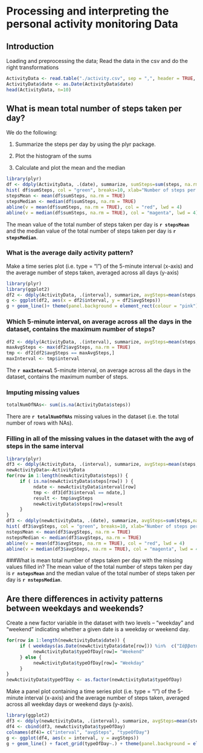 Processing and interpreting the personal activity monitoring Data
=================================================================

## Introduction

Loading and preprocessing the data; Read the data in the csv and do the right transformations
```r
ActivityData <- read.table("./activity.csv", sep = ",", header = TRUE, na.strings=NA)
ActivityData$date <- as.Date(ActivityData$date)
head(ActivityData, n=10)
```

## What is mean total number of steps taken per day?

We do the following:

1. Summarize the steps per day by using the plyr package. 

2. Plot the histogram of the sums 

3. Calculate and plot the mean and the median
```r
library(plyr)
df <- ddply(ActivityData, .(date), summarize, sumSteps=sum(steps, na.rm = TRUE))
hist( df$sumSteps, col = "green", breaks=10, xlab="Number of steps per day", main="Histogram of the total number of steps taken each day" )
stepsMean <- mean(df$sumSteps, na.rm = TRUE)
stepsMedian <- median(df$sumSteps, na.rm = TRUE)
abline(v = mean(df$sumSteps, na.rm = TRUE), col = "red", lwd = 4)
abline(v = median(df$sumSteps, na.rm = TRUE), col = "magenta", lwd = 4)
```

The mean value of the total number of steps taken per day is **`r stepsMean`** and the median value of the total number of steps taken per day is **`r stepsMedian`**.

### What is the average daily activity pattern?
Make a time series plot (i.e. type = "l") of the 5-minute interval (x-axis) and the average number of steps taken, averaged across all days (y-axis)

```r
library(plyr)
library(ggplot2)
df2 <- ddply(ActivityData, .(interval), summarize, avgSteps=mean(steps,na.rm = TRUE))
g <- ggplot(df2, aes(x = df2$interval, y = df2$avgSteps))
g + geom_line()+ theme(panel.background = element_rect(colour = "pink"))+ labs(x = "Interval")+ labs(y = "Average Steps per interval")+ labs(title = "Time series plot of the 5-minute interval and the avg num of steps")
```

### Which 5-minute interval, on average across all the days in the dataset, contains the maximum number of steps?
```r
df2 <- ddply(ActivityData, .(interval), summarize, avgSteps=mean(steps,na.rm = TRUE))
maxAvgSteps <- max(df2$avgSteps, na.rm = TRUE)
tmp <- df2[df2$avgSteps == maxAvgSteps,]
maxInterval <- tmp$interval
```
The **`r maxInterval`** 5-minute interval, on average across all the days in the dataset, contains the maximum number of steps.

### Imputing missing values
```r
totalNumOfNAs<- sum(is.na(ActivityData$steps))
```
There are **`r totalNumOfNAs`** missing values in the dataset (i.e. the total number of rows with NAs).

### Filling in all of the missing values in the dataset with the avg of steps in the same interval

```r
library(plyr)
df3 <- ddply(ActivityData, .(interval), summarize, avgSteps=mean(steps,na.rm = TRUE))
newActivityData<-ActivityData
for(row in 1:length(newActivityData$steps)) { 
     if ( is.na(newActivityData$steps[row]) ) {
          ndate <- newActivityData$interval[row]
          tmp <- df3[df3$interval == ndate,]
          result <- tmp$avgSteps
          newActivityData$steps[row]=result  
     }
}
df3 <- ddply(newActivityData, .(date), summarize, avgSteps=sum(steps,na.rm = TRUE))
hist( df3$avgSteps, col = "green", breaks=10, xlab="Number of steps per day", main="Histogram of the total number of steps taken each day" )
nstepsMean <- mean(df3$avgSteps, na.rm = TRUE)
nstepsMedian <- median(df3$avgSteps, na.rm = TRUE)
abline(v = mean(df3$avgSteps, na.rm = TRUE), col = "red", lwd = 4)
abline(v = median(df3$avgSteps, na.rm = TRUE), col = "magenta", lwd = 4)
```
###What is mean total number of steps taken per day with the missing values filled in?
The mean value of the total number of steps taken per day is **`r nstepsMean`** and the median value of the total number of steps taken per day is **`r nstepsMedian`**.

## Are there differences in activity patterns between weekdays and weekends?
Create a new factor variable in the dataset with two levels – “weekday” and “weekend” indicating whether a given date is a weekday or weekend day.

```r
for(row in 1:length(newActivityData$date)) { 
     if ( weekdays(as.Date(newActivityData$date[row])) %in%  c("Σάββατο","Κυριακή")) {
          newActivityData$typeOfDay[row]= "Weekend"
     } else {
          newActivityData$typeOfDay[row]= "Weekday"
     }
}
newActivityData$typeOfDay <- as.factor(newActivityData$typeOfDay)
```

Make a panel plot containing a time series plot (i.e. type = "l") of the 5-minute interval (x-axis) and the average number of steps taken, averaged across all weekday days or weekend days (y-axis).
```r
library(ggplot2)
df3 <- ddply(newActivityData, .(interval), summarize, avgSteps=mean(steps,na.rm = TRUE))
df4 <- cbind(df3, newActivityData$typeOfDay)
colnames(df4)= c("interval", "avgSteps", "typeOfDay")
g <- ggplot(df4, aes(x = interval, y = avgSteps))
g + geom_line() + facet_grid(typeOfDay~.) + theme(panel.background = element_rect(colour = "pink"))+ labs(x = "Interval")+ labs(y = "Average Steps per interval")+ labs(title = "Time series plot of the 5-minute interval and the avg num of steps")
```
